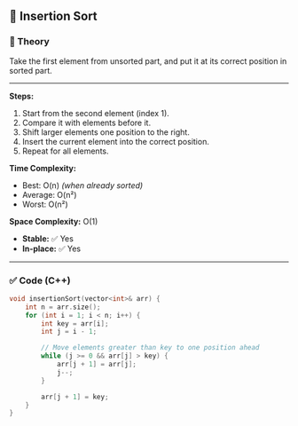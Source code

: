 ## 📌 Insertion Sort

### 📖 Theory

Take the first element from unsorted part, and put it at its correct position in sorted part.

---

**Steps:**

1. Start from the second element (index 1).
2. Compare it with elements before it.
3. Shift larger elements one position to the right.
4. Insert the current element into the correct position.
5. Repeat for all elements.

**Time Complexity:**

- Best: O(n) _(when already sorted)_
- Average: O(n²)
- Worst: O(n²)

**Space Complexity:** O(1)

- **Stable:** ✅ Yes
- **In-place:** ✅ Yes

---

### ✅ Code (C++)

```cpp
void insertionSort(vector<int>& arr) {
    int n = arr.size();
    for (int i = 1; i < n; i++) {
        int key = arr[i];
        int j = i - 1;

        // Move elements greater than key to one position ahead
        while (j >= 0 && arr[j] > key) {
            arr[j + 1] = arr[j];
            j--;
        }

        arr[j + 1] = key;
    }
}
```
